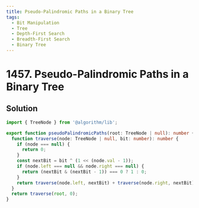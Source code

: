 ```yaml
---
title: Pseudo-Palindromic Paths in a Binary Tree
tags:
  - Bit Manipulation
  - Tree
  - Depth-First Search
  - Breadth-First Search
  - Binary Tree
---
```


# 1457. Pseudo-Palindromic Paths in a Binary Tree

<Badges>
  <LevelBadge level="medium" />
  <TopicBadge name="Bit Manipulation" slug="bit-manipulation" />
  <TopicBadge name="Tree" slug="tree" />
  <TopicBadge name="Depth-First Search" slug="depth-first-search" />
  <TopicBadge name="Breadth-First Search" slug="breadth-first-search" />
  <TopicBadge name="Binary Tree" slug="binary-tree" />
</Badges>

## Solution

```typescript filename="solution.ts" copy
import { TreeNode } from '@algorithm/lib';

export function pseudoPalindromicPaths(root: TreeNode | null): number {
  function traverse(node: TreeNode | null, bit: number): number {
    if (node === null) {
      return 0;
    }
    const nextBit = bit ^ (1 << (node.val - 1));
    if (node.left === null && node.right === null) {
      return (nextBit & (nextBit - 1)) === 0 ? 1 : 0;
    }
    return traverse(node.left, nextBit) + traverse(node.right, nextBit);
  }
  return traverse(root, 0);
}
```

<ProblemLink
  codingSite="leetcode"
  href="https://leetcode.com/problems/pseudo-palindromic-paths-in-a-binary-tree"
  title="Pseudo-Palindromic Paths in a Binary Tree"
/>
